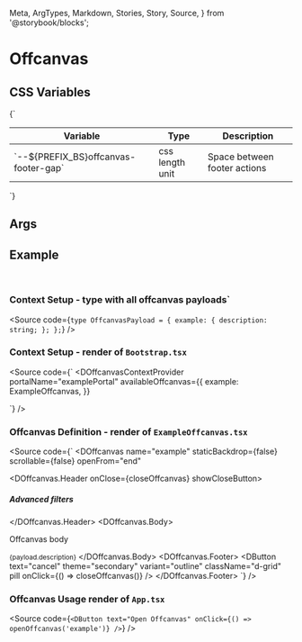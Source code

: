   Meta,
  ArgTypes,
  Markdown,
  Stories,
  Story,
  Source,
} from '@storybook/blocks';


# Offcanvas

## CSS Variables
<Markdown>
  {`

  | Variable                                     | Type              | Description                                 |
  |----------------------------------------------|-------------------|---------------------------------------------|
  | \`--${PREFIX_BS}offcanvas-footer-gap\`       | css length unit   | Space between footer actions                |

  `}
</Markdown>

## Args
<Meta of={DOffcanvasStories} />

<ArgTypes of={DOffcanvasStories} />

## Example

<Story of={useOffcanvasContextStories.useOffcanvasContext} />
<br />

### Context Setup - type with all offcanvas payloads`
<Source
  code={`
type OffcanvasPayload = {
  example: {
    description: string;
  };
};
  `}
/>

### Context Setup - render of `Bootstrap.tsx`
<Source
  code={`
<DOffcanvasContextProvider<OffcanvasPayload>
  portalName="examplePortal"
  availableOffcanvas={{
    example: ExampleOffcanvas,
  }}
>
  <ExampleChildren />
</DOffcanvasContextProvider>
  `}
/>

### Offcanvas Definition - render of `ExampleOffcanvas.tsx`
<Source
  code={`
<DOffcanvas
  name="example"
  staticBackdrop={false}
  scrollable={false}
  openFrom="end"
>
  <DOffcanvas.Header onClose={closeOffcanvas} showCloseButton>
    <h5 className="fw-bold">Advanced filters</h5>
  </DOffcanvas.Header>
  <DOffcanvas.Body>
    <p>Offcanvas body</p>
    <small>{payload.description}</small>
  </DOffcanvas.Body>
  <DOffcanvas.Footer>
    <DButton
      text="cancel"
      theme="secondary"
      variant="outline"
      className="d-grid"
      pill
      onClick={() => closeOffcanvas()}
    />
    <DButton text="ok" className="d-grid" pill />
  </DOffcanvas.Footer>
</DOffcanvas>
  `}
/>

### Offcanvas Usage render of `App.tsx`
<Source
  code={`
<DButton text="Open Offcanvas" onClick={() => openOffcanvas('example')} />
  `}
/>

<Stories />


